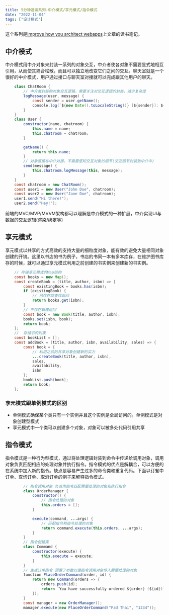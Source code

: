 ```yaml
---
title: 5分钟速读系列-中介模式/享元模式/指令模式
date: "2022-11-04"  
tags: ["设计模式"]
---
```


这个系列是[Improve how you architect webapps](https://www.patterns.dev/)上文章的读书笔记。

## 中介模式
中介模式用中介对象来封装一系列的对象交互，中介者使各对象不需要显式地相互引用，从而使其耦合松散，而且可以独立地改变它们之间的交互。聊天室就是一个很好的中介模式，用户通过接口与聊天室对接就可以完成跟其他用户的聊天。
```java
    class ChatRoom {
        // 中介者封装的对象交互逻辑，需要关注对交互逻辑的封装，减少复杂度
        logMessage(user, message) {
            const sender = user.getName();
            console.log(`${new Date().toLocaleString()} [${sender}]: ${message}`);
        }
    }
    class User {
        constructor(name, chatroom) {
            this.name = name;
            this.chatroom = chatroom;
        }

        getName() {
            return this.name;
        }
        // 对象直接与中介对接，不需要感知交互对象的细节(交互细节封装到中介中)
        send(message) {
            this.chatroom.logMessage(this, message);
        }
    }
    const chatroom = new ChatRoom();
    const user1 = new User("John Doe", chatroom);
    const user2 = new User("Jane Doe", chatroom);
    user1.send("Hi there!");
    user2.send("Hey!");
```
前端的MVC/MVP/MVVM架构都可以理解是中介模式的一种扩展，中介实现UI与数据的交互逻辑(渲染/绑定等)

## 享元模式
享元模式以共享的方式高效的支持大量的细粒度对象，能有效的避免大量相同对象创建的开销。这里以书店的书为例子，书店的书同一本有多本库存，在维护图书库存的时候，就可以通过享元模式利用之前创建的书实例来创建新的书实例。
```java
    // 存储享元模式的Map结构
    const books = new Map();
    const createBook = (title, author, isbn) => {
        const existingBook = books.has(isbn);
        if (existingBook) {
            // 已存在就查找返回
            return books.get(isbn);
        }
        // 不存在新建返回
        const book = new Book(title, author, isbn);
        books.set(isbn, book);
        return book;
    };
    //  存储书的列表
    const bookList = [];
    const addBook = (title, author, isbn, availability, sales) => {
        const book = {
            // 利用之前的共享对象创建新的实力
            ...createBook(title, author, isbn),
            sales,
            availability,
            isbn
        };
        bookList.push(book);
        return book;
    };
```
### 享元模式跟单例模式的区别  
* 单例模式确保某个类只有一个实例并且这个实例是全局访问的。单例模式是对象创建型模式
* 享元模式中一个类可以创建多个对象，对象可以被多处代码引用共享

## 指令模式
指令模式是一种行为型模式，通过将处理逻辑封装到命令中传递给调用对象，调用对象负责匹配相应的处理对象并执行指令。指令模式的优点是解耦合，可以方便的在系统中加入新的指令。缺点是容易产生过多的命令类和重复代码。下面以订餐中订单、查询订单、取消订单的例子来解释指令模式。

```java
        // 指令调用对象 负责为指令匹配需要处理的对象和执行指令
        class OrderManager {
            constructor() {
                // 指令处理的对象
                this.orders = [];
            }

            execute(command, ...args) {
                // 匹配指令和指令处理的对象
                return command.execute(this.orders, ...args);
            }
        }
        // 指令创建类
        class Command {
            constructor(execute) {
                this.execute = execute;
            }
        }
        // 生成订单指令 预置了参数以便指令调用对象传入需要处理的对象
        function PlaceOrderCommand(order, id) {
            return new Command(orders => {
                orders.push(id);
                return `You have successfully ordered ${order} (${id})`;
            });
        }
        const manager = new OrderManager();
        manager.execute(new PlaceOrderCommand("Pad Thai", "1234"));
```


